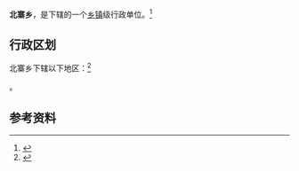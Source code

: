 {{中国乡级行政区|14/07/21/201/000}}

'''北寨乡'''，是{{PRC admin/fullname|14/07/21/201/000|3}}下辖的一个[[乡镇|乡镇]]级行政单位。<ref>{{PRC admin/ref sgc|{{PRC admin/parent|14/07/21/201/000}}}}</ref>

== 行政区划 ==

北寨乡下辖以下地区：<ref>{{PRC admin/ref sgc|14/07/21/201/000}}</ref>

{{PRC admin/children|14/07/21/201/000}}。

== 参考资料 ==

{{reflist}}

{{行政区划小作品}}
{{PRC admin/navcat|14/07/21/201/000}}
